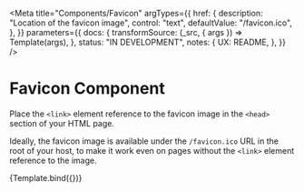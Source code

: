 <!--
@license EUPL-1.2
Copyright (c) 2021 Robbert Broersma
-->



<Meta
  title="Components/Favicon"
  argTypes={{
    href: {
      description: "Location of the favicon image",
      control: "text",
      defaultValue: "/favicon.ico",
    },
  }}
  parameters={{
    docs: {
      transformSource: (_src, { args }) => Template(args),
    },
    status: "IN DEVELOPMENT",
    notes: {
      UX: README,
    },
  }}
/>

# Favicon Component

Place the `<link>` element reference to the favicon image in the `<head>` section of your HTML page.

Ideally, the favicon image is available under the `/favicon.ico` URL in the root of your host, to make it work even on pages without the `<link>` element reference to the image.

<Canvas>
  <Story name="Favicon">{Template.bind({})}</Story>
</Canvas>

<ArgsTable story="Favicon" />
